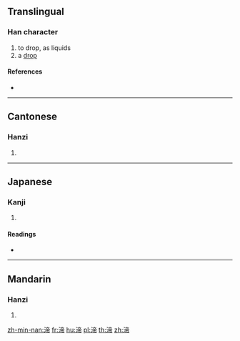 ==Translingual==

===Han character===
{{Han char|rn=85|rad=水|as=09|sn=12|four=30127|canj=EYBB}}

# to drop, as liquids
# a [[drop]]

====References====
* {{Han ref|kx=0634.080|dkj=17772|dj=1041.050|hdz=31684.070|uh=6E27|ud=28199|bh=DA4D|bd=55885}}

----

==Cantonese==

===Hanzi===
{{yue-hanzi|jyut=|y=dai3}}

# {{defn|lang=yue|sort=水09}}

----

==Japanese==

===Kanji===
{{ja-kanji|grade=|rs=水09}}

# {{defn|lang=ja|sort=水09}}

====Readings====
* {{ja-readings|on=[[てい]] (tei), [[だい]] (dai), [[てき]] (teki), [[ちゃく]] (chaku)|kun=}}

----

==Mandarin==

===Hanzi===
{{cmn-hanzi|pin=[[dì]] ([[di4]]), [[wěi]] ([[wei3]])|wg=ti<sup>4</sup>, wei<sup>3</sup>}}

# {{defn|lang=cmn|sort=水09}}

[[zh-min-nan:渧]]
[[fr:渧]]
[[hu:渧]]
[[pl:渧]]
[[th:渧]]
[[zh:渧]]